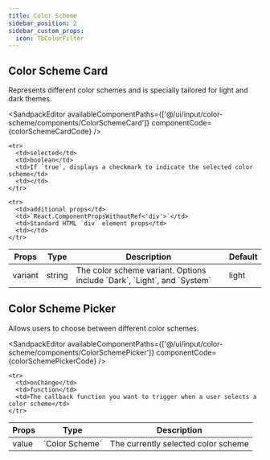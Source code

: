 ```yaml
---
title: Color Scheme
sidebar_position: 2
sidebar_custom_props:
  icon: TbColorFilter
---
```




## Color Scheme Card

Represents different color schemes and is specially tailored for light and dark themes. 

<Tabs>
<TabItem value="usage" label="Usage" default>

<SandpackEditor
  availableComponentPaths={['@/ui/input/color-scheme/components/ColorSchemeCard']}
  componentCode={colorSchemeCardCode} 
/>

</TabItem>

<TabItem value="props" label="Props">

<table>
  <thead>
    <tr>
      <th>Props</th>
      <th>Type</th>
      <th>Description</th>
      <th>Default</th>
    </tr>
  </thead>

  <tbody>
    <tr>
      <td>variant</td>
      <td>string</td>
      <td>The color scheme variant. Options include `Dark`, `Light`, and `System`</td>
      <td>light</td>
    </tr>

    <tr>
      <td>selected</td>
      <td>boolean</td>
      <td>If `true`, displays a checkmark to indicate the selected color scheme</td>
      <td></td>
    </tr>

    <tr>
      <td>additional props</td>
      <td>`React.ComponentPropsWithoutRef<'div'>`</td>
      <td>Standard HTML `div` element props</td>
      <td></td>
    </tr>

  </tbody>
</table>

</TabItem>

</Tabs>

## Color Scheme Picker 

Allows users to choose between different color schemes.

<Tabs>
<TabItem value="usage" label="Usage" default>

<SandpackEditor
  availableComponentPaths={['@/ui/input/color-scheme/components/ColorSchemePicker']}
  componentCode={colorSchemePickerCode} 
/>

</TabItem>

<TabItem value="props" label="Props">

<table>
  <thead>
    <tr>
      <th>Props</th>
      <th>Type</th>
      <th>Description</th>
    </tr>
  </thead>

  <tbody>
    <tr>
      <td>value</td>
      <td>`Color Scheme`</td>
      <td>The currently selected color scheme</td>
    </tr>

    <tr>
      <td>onChange</td>
      <td>function</td>
      <td>The callback function you want to trigger when a user selects a color scheme</td>
    </tr>

  </tbody>
</table>

</TabItem>

</Tabs>